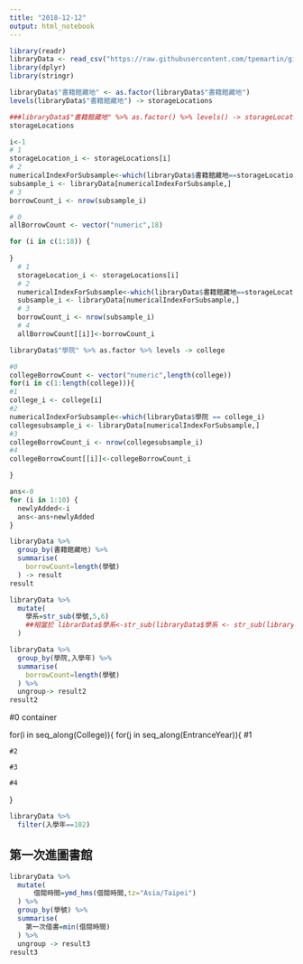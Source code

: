 ```yaml
---
title: "2018-12-12"
output: html_notebook
---
```

```r
library(readr)
libraryData <- read_csv("https://raw.githubusercontent.com/tpemartin/github-data/master/library100_102.csv")
library(dplyr)
library(stringr)
```

```r
libraryData$"書籍館藏地" <- as.factor(libraryData$"書籍館藏地")
levels(libraryData$"書籍館藏地") -> storageLocations

###libraryData$"書籍館藏地" %>% as.factor() %>% levels() -> storageLocations
storageLocations
```

```r
i<-1
# 1
storageLocation_i <- storageLocations[i] 
# 2
numericalIndexForSubsample<-which(libraryData$書籍館藏地==storageLocation_i)
subsample_i <- libraryData[numericalIndexForSubsample,]
# 3
borrowCount_i <- nrow(subsample_i)
```

```r
# 0
allBorrowCount <- vector("numeric",18)
```

```r
for (i in c(1:18)) {
  
}
  # 1
  storageLocation_i <- storageLocations[i] 
  # 2
  numericalIndexForSubsample<-which(libraryData$書籍館藏地==storageLocation_i)
  subsample_i <- libraryData[numericalIndexForSubsample,]
  # 3
  borrowCount_i <- nrow(subsample_i)
  # 4
  allBorrowCount[[i]]<-borrowCount_i
```

```r
libraryData$"學院" %>% as.factor %>% levels -> college

#0 
collegeBorrowCount <- vector("numeric",length(college))
for(i in c(1:length(college))){
#1
college_i <- college[i]
#2
numericalIndexForSubsample<-which(libraryData$學院 == college_i)
collegesubsample_i <- libraryData[numericalIndexForSubsample,]
#3
collegeBorrowCount_i <- nrow(collegesubsample_i)
#4
collegeBorrowCount[[i]]<-collegeBorrowCount_i 

}

```

```r
ans<-0
for (i in 1:10) {
  newlyAdded<-i
  ans<-ans+newlyAdded
}
```

```r
libraryData %>%
  group_by(書籍館藏地) %>%
  summarise(
    borrowCount=length(學號)
  ) -> result
result
```

```r
libraryData %>%
  mutate(
    學系=str_sub(學號,5,6)
    ##相當於 librarData$學系<-str_sub(libraryData$學系 <- str_sub(libraryData$學號,5,6))
  )
```

```r
libraryData %>%
  group_by(學院,入學年) %>%
  summarise(
    borrowCount=length(學號)
  ) %>%
  ungroup-> result2
result2
```


#0 container

for(i in seq_along(College)){
  for(j in seq_along(EntranceYear)){
    #1
    
    #2
    
    #3
    
    #4
    
    
  }

```r
libraryData %>%
  filter(入學年==102)

```

## 第一次進圖書館

```r
libraryData %>%
  mutate(
      借閱時間=ymd_hms(借閱時間,tz="Asia/Taipei")
  ) %>%
  group_by(學號) %>%
  summarise(
    第一次借書=min(借閱時間)
  ) %>%
  ungroup -> result3
result3
```

